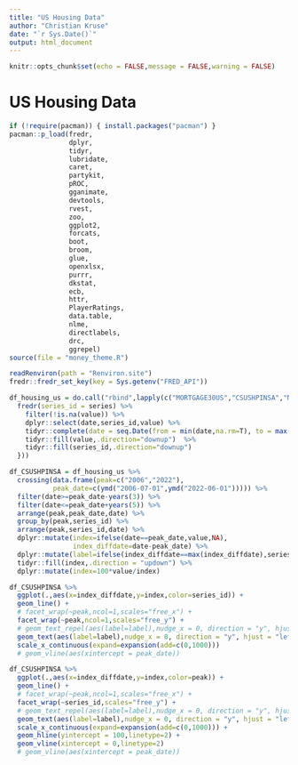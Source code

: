 ```yaml
---
title: "US Housing Data"
author: "Christian Kruse"
date: "`r Sys.Date()`"
output: html_document
---
```


<style type="text/css">
.main-container {
  max-width: 100% !important;
  margin: auto;
}
</style>

```r
knitr::opts_chunk$set(echo = FALSE,message = FALSE,warning = FALSE)
```

# US Housing Data

```r

if (!require(pacman)) { install.packages("pacman") }
pacman::p_load(fredr,
               dplyr,
               tidyr,
               lubridate,
               caret,
               partykit,
               pROC,
               gganimate,
               devtools,
               rvest,
               zoo,
               ggplot2,
               forcats,
               boot,
               broom,
               glue,
               openxlsx,
               purrr,
               dkstat,
               ecb,
               httr,
               PlayerRatings,
               data.table,
               nlme,
               directlabels,
               drc,
               ggrepel)
source(file = "money_theme.R")

```


```r
readRenviron(path = "Renviron.site")
fredr::fredr_set_key(key = Sys.getenv("FRED_API"))

```


```r
df_housing_us = do.call("rbind",lapply(c("MORTGAGE30US","CSUSHPINSA","NASDAQCOM","WILL5000INDFC","WM2NS","M2V","CPIAUCSL","MSACSR","ACTLISCOUUS","PERMIT","COMPUTSA","UNRATE"),function(series) { 
  fredr(series_id = series) %>% 
    filter(!is.na(value)) %>% 
    dplyr::select(date,series_id,value) %>% 
    tidyr::complete(date = seq.Date(from = min(date,na.rm=T), to = max(date,na.rm=T), by="day")) %>% 
    tidyr::fill(value,.direction="downup")  %>% 
    tidyr::fill(series_id,.direction="downup") 
  }))

df_CSUSHPINSA = df_housing_us %>% 
  crossing(data.frame(peak=c("2006","2022"),
           peak_date=c(ymd("2006-07-01",ymd("2022-06-01"))))) %>% 
  filter(date>=peak_date-years(3)) %>% 
  filter(date<=peak_date+years(5)) %>% 
  arrange(peak,peak_date,date) %>% 
  group_by(peak,series_id) %>% 
  arrange(peak,series_id,date) %>% 
  dplyr::mutate(index=ifelse(date==peak_date,value,NA),
                index_diffdate=date-peak_date) %>% 
  dplyr::mutate(label=ifelse(index_diffdate==max(index_diffdate),series_id,NA)) %>% 
  tidyr::fill(index,.direction = "updown") %>% 
  dplyr::mutate(index=100*value/index)
```


```r
df_CSUSHPINSA %>% 
  ggplot(.,aes(x=index_diffdate,y=index,color=series_id)) +
  geom_line() +
  # facet_wrap(~peak,ncol=1,scales="free_x") +
  facet_wrap(~peak,ncol=1,scales="free_y") +
  # geom_text_repel(aes(label=label),nudge_x = 0, direction = "y", hjust = "left") +
  geom_text(aes(label=label),nudge_x = 0, direction = "y", hjust = "left") +
  scale_x_continuous(expand=expansion(add=c(0,1000)))
  # geom_vline(aes(xintercept = peak_date))
```


```r
df_CSUSHPINSA %>% 
  ggplot(.,aes(x=index_diffdate,y=index,color=peak)) +
  geom_line() +
  # facet_wrap(~peak,ncol=1,scales="free_x") +
  facet_wrap(~series_id,scales="free_y") +
  # geom_text_repel(aes(label=label),nudge_x = 0, direction = "y", hjust = "left") +
  geom_text(aes(label=label),nudge_x = 0, direction = "y", hjust = "left") +
  scale_x_continuous(expand=expansion(add=c(0,1000))) +
  geom_hline(yintercept = 100,linetype=2) +
  geom_vline(xintercept = 0,linetype=2)
  # geom_vline(aes(xintercept = peak_date))
```
